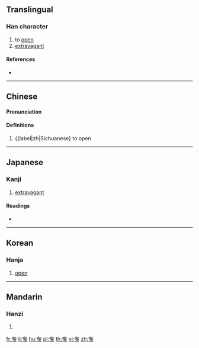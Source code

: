 {{character info/new}}
==Translingual==

===Han character===
{{Han char|rn=37|rad=大|as=06|sn=9|four=40207|canj=KNIN|ids=⿱大多}}

# to [[open]]
# [[extravagant]]

====References====
* {{Han ref|kx=0252.020|dkj=05920|dj=0513.030|hdz=10539.100|uh=5953|ud=22867|bh=CE61|bd=52833}}

----

==Chinese==
{{zh-forms}}

====Pronunciation====
{{zh-pron
|m= 
|m-s=za1
|c=ci2, se1, se2, zaa1, zaa3
|mc=
|oc=
|cat=
}}

====Definitions====
{{zh-verb}}

# {{label|zh|Sichuanese} to open

----

==Japanese==

===Kanji===
{{ja-kanji|grade=|rs=大06}}

# [[extravagant]]

====Readings====
* {{ja-readings|on=[[た]] (ta), [[しゃ]] (sha), [[し]] (shi)|kun=[[はる]] (haru), [[おごる]] (ogoru), [[あける]] (akeru)}}

----

==Korean==

===Hanja===
{{ko-hanja|hangeul=차|rv=cha|mr=ch'a}}

# [[open]]

----

==Mandarin==

===Hanzi===
{{cmn-hanzi|pin=[[zhā]] ([[zha1]]), [[chǐ]] ([[chi3]]), [[shē]] ([[she1]]), [[zhà]] ([[zha4]])|wg=cha<sup>1</sup>, ch'ih<sup>3</sup>, she<sup>1</sup>, cha<sup>4</sup>}}

# {{defn|lang=cmn|sort=大06}}

[[fr:奓]]
[[li:奓]]
[[hu:奓]]
[[pl:奓]]
[[th:奓]]
[[vi:奓]]
[[zh:奓]]